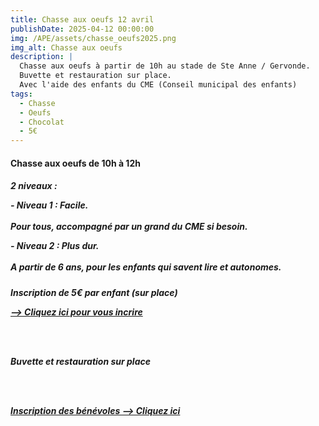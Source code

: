 ```yaml
---
title: Chasse aux oeufs 12 avril
publishDate: 2025-04-12 00:00:00
img: /APE/assets/chasse_oeufs2025.png
img_alt: Chasse aux oeufs
description: |
  Chasse aux oeufs à partir de 10h au stade de Ste Anne / Gervonde.
  Buvette et restauration sur place.
  Avec l'aide des enfants du CME (Conseil municipal des enfants)
tags:
  - Chasse
  - Oeufs
  - Chocolat
  - 5€
---
```

<h4>
<p>Chasse aux oeufs de 10h à 12h</p>
</h4>
<h5>
<p>
 2 niveaux :
</p>
<p>
 - Niveau 1 : Facile. <br></br>
 Pour tous, accompagné par un grand du CME si besoin.

</p>
<p>
 - Niveau 2 : Plus dur. <br></br>
 A partir de 6 ans, pour les enfants qui savent lire et autonomes.
</p>
</h5>
<h5>
<p> 
Inscription de 5€ par enfant (sur place)
</p>
<p>
<a href="https://framaforms.org/chasse-aux-oeufs-12-avril-de-10h-a-12h-1742231567" target="_blank">--> Cliquez ici pour vous incrire</a>
</p>
<br></br>
<p>
Buvette et restauration sur place
</p>
<br></br> 
<p>
<a href="https://framadate.org/Urj9rdgLufTvMcSd" target="_blank">Inscription des bénévoles --> Cliquez ici</a>
</p>
</h5>